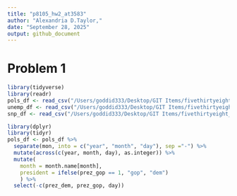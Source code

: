 ```yaml
---
title: "p8105_hw2_at3583"
author: "Alexandria D.Taylor,"
date: "September 28, 2025"
output: github_document
---
```



# Problem 1 

```r
library(tidyverse)
library(readr)
pols_df <- read_csv("/Users/goddid333/Desktop/GIT Items/fivethirtyeight_datasets/pols-month.csv")
unemp_df <- read_csv("/Users/goddid333/Desktop/GIT Items/fivethirtyeight_datasets/unemployment.csv")
snp_df <- read_csv("/Users/goddid333/Desktop/GIT Items/fivethirtyeight_datasets/snp.csv")
```


```r
library(dplyr)
library(tidyr)
pols_df <- pols_df %>%
  separate(mon, into = c("year", "month", "day"), sep ="-") %>%
  mutate(across(c(year, month, day), as.integer)) %>%
  mutate(
    month = month.name[month],
    president = ifelse(prez_gop == 1, "gop", "dem")
    ) %>%
  select(-c(prez_dem, prez_gop, day))
```


